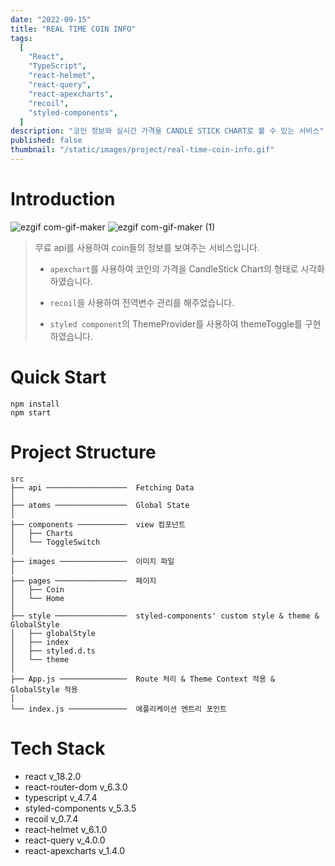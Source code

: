 ```yaml
---
date: "2022-09-15"
title: "REAL TIME COIN INFO"
tags:
  [
    "React",
    "TypeScript",
    "react-helmet",
    "react-query",
    "react-apexcharts",
    "recoil",
    "styled-components",
  ]
description: "코인 정보와 실시간 가격을 CANDLE STICK CHART로 볼 수 있는 서비스"
published: false
thumbnail: "/static/images/project/real-time-coin-info.gif"
---
```


# Introduction

![ezgif com-gif-maker](https://user-images.githubusercontent.com/56423604/190454639-62c2abb5-359b-4e33-bc6a-fe45c2fcf3c1.gif)
![ezgif com-gif-maker (1)](https://user-images.githubusercontent.com/56423604/190454736-c55b9ec0-4d28-436e-bb20-7955f2828167.gif)

> 무료 api를 사용하여 coin들의 정보를 보여주는 서비스입니다.
>
> - `apexchart`를 사용하여 코인의 가격을 CandleStick Chart의 형태로 시각화하였습니다.
>
> - `recoil`을 사용하여 전역변수 관리를 해주었습니다.
>
> - `styled component`의 ThemeProvider를 사용하여 themeToggle를 구현하였습니다.

# Quick Start

```shell
npm install
npm start
```

# Project Structure

```Plain Text
src
├── api ──────────────────  Fetching Data
│
├── atoms ────────────────  Global State
│
├── components ───────────  view 컴포넌트
│   ├── Charts
│   └── ToggleSwitch
│
├── images ───────────────  이미지 파일
│
├── pages ────────────────  페이지
│   ├── Coin
│   └── Home
│
├── style ────────────────  styled-components' custom style & theme & GlobalStyle
│   ├── globalStyle
│   ├── index
│   ├── styled.d.ts
│   └── theme
│
├── App.js ───────────────  Route 처리 & Theme Context 적용 & GlobalStyle 적용
│
└── index.js ─────────────  애플리케이션 엔트리 포인트
```

# Tech Stack

- react v_18.2.0
- react-router-dom v_6.3.0
- typescript v_4.7.4
- styled-components v_5.3.5
- recoil v_0.7.4
- react-helmet v_6.1.0
- react-query v_4.0.0
- react-apexcharts v_1.4.0
